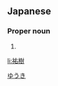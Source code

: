{{also|佑樹}}
==Japanese==
{{ja-kanjitab|祐|樹}}

===Proper noun===
{{ja-pos|proper|ゆうき}}

# {{given name|male|lang=ja}}

[[Category:Japanese male given names|ゆうき]]

[[li:祐樹]]